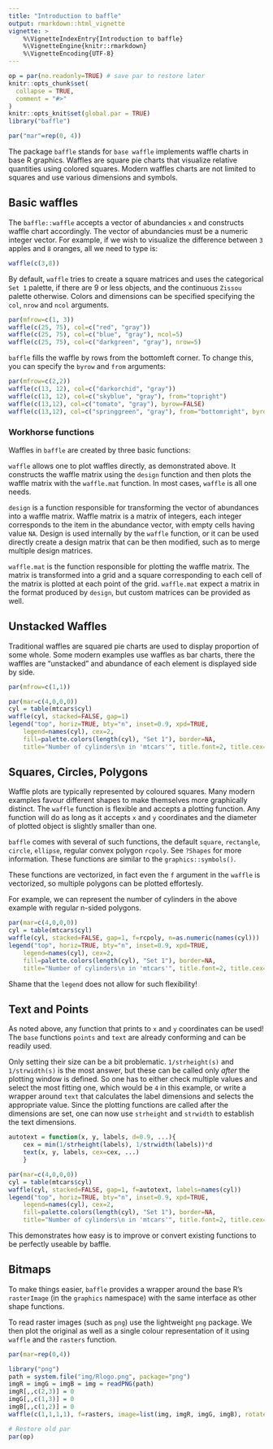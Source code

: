 ```yaml
---
title: "Introduction to baffle"
output: rmarkdown::html_vignette
vignette: >
    %\VignetteIndexEntry{Introduction to baffle}
    %\VignetteEngine{knitr::rmarkdown}
    %\VignetteEncoding{UTF-8}
---
```


```r
op = par(no.readonly=TRUE) # save par to restore later
knitr::opts_chunk$set(
  collapse = TRUE,
  comment = "#>"
)
knitr::opts_knit$set(global.par = TRUE)
library("baffle")
```

```r
par("mar"=rep(0, 4))
```

The package `baffle` stands for `base waffle` implements waffle charts in base R graphics.
Waffles are square pie charts that visualize relative quantities using colored squares.
Modern waffles charts are not limited to squares and use various dimensions and symbols.


## Basic waffles
The `baffle::waffle` accepts a vector of abundancies `x` and constructs waffle chart accordingly.
The vector of abundancies must be a numeric integer vector. For example, if we wish to visualize
the difference between `3` apples and `8` oranges, all we need to type is:

```r
waffle(c(3,8))
```

By default, `waffle` tries to create a square matrices and uses the categorical `Set 1` palette,
if there are 9 or less objects, and the continuous `Zissou` palette otherwise.
Colors and dimensions can be specified specifying the `col`, `nrow` and `ncol` arguments.

```r
par(mfrow=c(1, 3))
waffle(c(25, 75), col=c("red", "gray"))
waffle(c(25, 75), col=c("blue", "gray"), ncol=5)
waffle(c(25, 75), col=c("darkgreen", "gray"), nrow=5)
```

`baffle` fills the waffle by rows from the bottomleft corner.
To change this, you can specify the `byrow` and `from` arguments:

```r
par(mfrow=c(2,2))
waffle(c(13, 12), col=c("darkorchid", "gray"))
waffle(c(13, 12), col=c("skyblue", "gray"), from="topright")
waffle(c(13,12), col=c("tomato", "gray"), byrow=FALSE)
waffle(c(13,12), col=c("springgreen", "gray"), from="bottomright", byrow=FALSE)
```

### Workhorse functions
Waffles in `baffle` are created by three basic functions:

`waffle` allows one to plot waffles directly, as demonstrated above. It constructs the waffle matrix
using the `design` function and then plots the waffle matrix with the `waffle.mat` function.
In most cases, `waffle` is all one needs.

`design` is a function responsible for transforming the vector of abundances into a waffle matrix.
Waffle matrix is a matrix of integers, each integer corresponds to the item in the abundance vector,
with empty cells having value `NA`. Design is used internally by the `waffle` function, or it can be
used directly create a design matrix that can be then modified, such as to merge multiple design
matrices.

`waffle.mat` is the function responsible for plotting the waffle matrix. The matrix is transformed
into a grid and a square corresponding to each cell of the matrix is plotted at each point of the
grid. `waffle.mat` expect a matrix in the format produced by `design`, but custom matrices can be
provided as well.

## Unstacked Waffles
Traditional waffles are squared pie charts are used to display proportion of some whole.
Some modern examples use waffles as bar charts, there the waffles are "unstacked" and abundance
of each element is displayed side by side.

```r
par(mfrow=c(1,1))
```

```r
par(mar=c(4,0,0,0))
cyl = table(mtcars$cyl)
waffle(cyl, stacked=FALSE, gap=1)
legend("top", horiz=TRUE, bty="n", inset=0.9, xpd=TRUE,
    legend=names(cyl), cex=2,
    fill=palette.colors(length(cyl), "Set 1"), border=NA,
    title="Number of cylinders\n in 'mtcars'", title.font=2, title.cex=1.5)
```

## Squares, Circles, Polygons
Waffle plots are typically represented by coloured squares. Many modern examples favour different
shapes to make themselves more graphically distinct. The `waffle` function is flexible and accepts
a plotting function. Any function will do as long as it accepts `x` and `y` coordinates and
the diameter of plotted object is slightly smaller than one.

`baffle` comes with several of such functions, the default `square`, `rectangle`, `circle`,
`ellipse`, regular convex polygon `rcpoly`. See `?Shapes` for more information.
These functions are similar to the `graphics::symbols()`.

These functions are vectorized, in fact even the `f` argument in the `waffle` is vectorized, so
multiple polygons can be plotted effortesly.

For example, we can represent the number of cylinders in the above example with regular n-sided
polygons.

```r
par(mar=c(4,0,0,0))
cyl = table(mtcars$cyl)
waffle(cyl, stacked=FALSE, gap=1, f=rcpoly, n=as.numeric(names(cyl)))
legend("top", horiz=TRUE, bty="n", inset=0.9, xpd=TRUE,
    legend=names(cyl), cex=2,
    fill=palette.colors(length(cyl), "Set 1"), border=NA,
    title="Number of cylinders\n in 'mtcars'", title.font=2, title.cex=1.5)
```

Shame that the `legend` does not allow for such flexibility!

## Text and Points

As noted above, any function that prints to `x` and `y` coordinates can be used!
The `base` functions `points` and `text` are already conforming and can be readily used.

Only setting their size can be a bit problematic. `1/strheight(s)` and `1/strwidth(s)` is the most
answer, but these can be called only *after* the plotting window is defined.
So one has to either check multiple values and select the most fitting one, which would be `4`
in this example, or write a wrapper around `text` that calculates the label dimensions and selects the appropriate
value. Since the plotting functions are called after the dimensions are set, one can now use
`strheight` and `strwidth` to establish the text dimensions.

```r
autotext = function(x, y, labels, d=0.9, ...){
    cex = min(1/strheight(labels), 1/strwidth(labels))*d
    text(x, y, labels, cex=cex, ...)
    }

par(mar=c(4,0,0,0))
cyl = table(mtcars$cyl)
waffle(cyl, stacked=FALSE, gap=1, f=autotext, labels=names(cyl))
legend("top", horiz=TRUE, bty="n", inset=0.9, xpd=TRUE,
    legend=names(cyl), cex=2,
    fill=palette.colors(length(cyl), "Set 1"), border=NA,
    title="Number of cylinders\n in 'mtcars'", title.font=2, title.cex=1.5)
```

This demonstrates how easy is to improve or convert existing functions to be perfectly useable by baffle.

## Bitmaps
To make things easier, `baffle` provides a wrapper around the base R's `rasterImage` (in the `graphics` namespace) with the same interface as other shape functions.

To read raster images (such as `png`) use the lightweight `png` package.
We then plot the original as well as a single colour representation of it using `waffle` and the `rasters` function.

```r
par(mar=rep(0,4))
```

```r
library("png")
path = system.file("img/Rlogo.png", package="png")
imgR = imgG = imgB = img = readPNG(path)
imgR[,,c(2,3)] = 0
imgG[,,c(1,3)] = 0
imgB[,,c(1,2)] = 0
waffle(c(1,1,1,1), f=rasters, image=list(img, imgR, imgG, imgB), rotate=c(0,30,60,90))
```

```r
# Restore old par
par(op)
```
